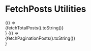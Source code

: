 
<Meta title="Utilities/FetchPosts" />

# FetchPosts Utilities

<Preview>
  <Story name="Fetch Total Posts">
    {() => <div>{fetchTotalPosts().toString()}</div>}
  </Story>
  <Story name="Fetch Pagination Posts">
    {() => <div>{fetchPaginationPosts().toString()}</div>}
  </Story>
</Preview>